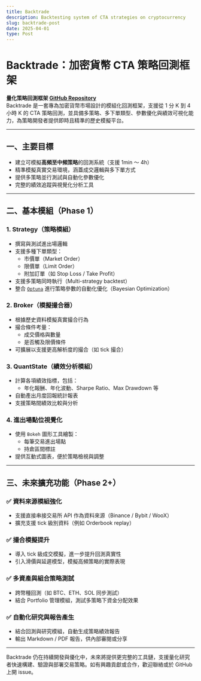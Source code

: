 ```yaml
---
title: Backtrade
description: Backtesting system of CTA strategies on cryptocurrency
slug: backtrade-post
date: 2025-04-01
type: Post
---
```


# Backtrade：加密貨幣 CTA 策略回測框架

**量化策略回測框架 [GitHub Repository](https://github.com/Allenwang2004/Backtrade)**  
Backtrade 是一套專為加密貨幣市場設計的模組化回測框架，支援從 1 分 K 到 4 小時 K 的 CTA 策略回測，並具備多策略、多下單類型、參數優化與績效可視化能力，為策略開發者提供即時且精準的歷史模擬平台。

---

## 一、主要目標

- 建立可模擬**高頻至中頻策略**的回測系統（支援 1min ～ 4h）
- 精準模擬真實交易環境，涵蓋成交邏輯與多下單方式
- 提供多策略並行測試與自動化參數優化
- 完整的績效追蹤與視覺化分析工具

---

## 二、基本模組（Phase 1）

### 1. Strategy（策略模組）

- 撰寫與測試進出場邏輯
- 支援多種下單類型：
  - 市價單（Market Order）
  - 限價單（Limit Order）
  - 附加訂單（如 Stop Loss / Take Profit）
- 支援多策略同時執行（Multi-strategy backtest）
- 整合 [`Optuna`](https://optuna.org/) 進行策略參數的自動化優化（Bayesian Optimization）

### 2. Broker（模擬撮合器）

- 根據歷史資料模擬真實撮合行為
- 撮合條件考量：
  - 成交價格與數量
  - 是否觸及限價條件
- 可擴展以支援更高解析度的撮合（如 tick 撮合）

### 3. QuantState（績效分析模組）

- 計算各項績效指標，包括：
  - 年化報酬、年化波動、Sharpe Ratio、Max Drawdown 等
- 自動產出月度回報統計報表
- 支援策略間績效比較與分析

### 4. 進出場點位視覺化

- 使用 `Bokeh` 圖形工具繪製：
  - 每筆交易進出場點
  - 持倉區間標註
- 提供互動式圖表，便於策略檢視與調整

---

## 三、未來擴充功能（Phase 2+）

### ✅ 資料來源模組強化

- 支援直接串接交易所 API 作為資料來源（Binance / Bybit / WooX）
- 擴充支援 tick 級別資料（例如 Orderbook replay）

### ✅ 撮合模擬提升

- 導入 tick 級成交模擬，進一步提升回測真實性
- 引入滑價與延遲模型，模擬高頻策略的實際表現

### ✅ 多資產與組合策略測試

- 跨幣種回測（如 BTC、ETH、SOL 同步測試）
- 結合 Portfolio 管理模組，測試多策略下資金分配效果

### ✅ 自動化研究與報告產生

- 結合回測與研究模組，自動生成策略績效報告
- 輸出 Markdown / PDF 報告，供內部審閱或分享

---

Backtrade 仍在持續開發與優化中，未來將提供更完整的工具鏈，支援量化研究者快速構建、驗證與部署交易策略。如有興趣貢獻或合作，歡迎聯絡或於 GitHub 上開 issue。